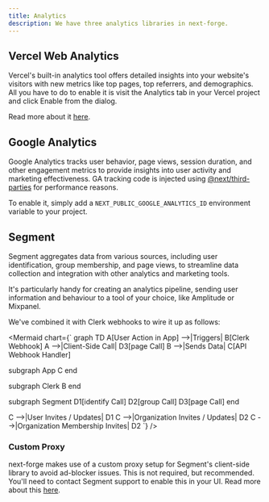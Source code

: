 ```yaml
---
title: Analytics
description: We have three analytics libraries in next-forge.
---
```


## Vercel Web Analytics

Vercel's built-in analytics tool offers detailed insights into your website's visitors with new metrics like top pages, top referrers, and demographics. All you have to do to enable it is visit the Analytics tab in your Vercel project and click Enable from the dialog.

Read more about it [here](https://vercel.com/docs/analytics/quickstart).

## Google Analytics

Google Analytics tracks user behavior, page views, session duration, and other engagement metrics to provide insights into user activity and marketing effectiveness. GA tracking code is injected using [@next/third-parties](https://nextjs.org/docs/app/building-your-application/optimizing/third-party-libraries#google-analytics) for performance reasons.

To enable it, simply add a `NEXT_PUBLIC_GOOGLE_ANALYTICS_ID` environment variable to your project.

## Segment

Segment aggregates data from various sources, including user identification, group membership, and page views, to streamline data collection and integration with other analytics and marketing tools.

It's particularly handy for creating an analytics pipeline, sending user information and behaviour to a tool of your choice, like Amplitude or Mixpanel.

We've combined it with Clerk webhooks to wire it up as follows:

<Mermaid chart={`
graph TD
  A[User Action in App] -->|Triggers| B[Clerk Webhook]
  A -->|Client-Side Call| D3[page Call]
  B -->|Sends Data| C[API Webhook Handler]

  subgraph App
    C
  end

  subgraph Clerk
    B
  end

  subgraph Segment
    D1[identify Call]
    D2[group Call]
    D3[page Call]
  end

  C -->|User Invites / Updates| D1
  C -->|Organization Invites / Updates| D2
  C -->|Organization Membership Invites| D2
`} />

### Custom Proxy

next-forge makes use of a custom proxy setup for Segment's client-side library to avoid ad-blocker issues. This is not required, but recommended. You'll need to contact Segment support to enable this in your UI. Read more about this [here](https://segment.com/docs/connections/sources/catalog/libraries/website/javascript/custom-proxy/#custom-cdn--api-proxy).
